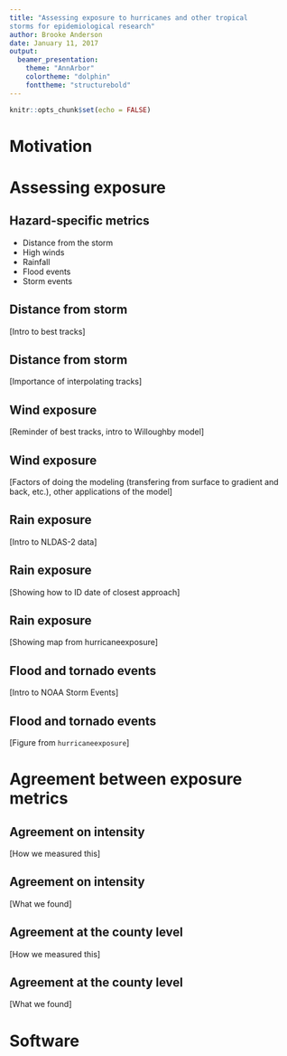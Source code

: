 ```yaml
---
title: "Assessing exposure to hurricanes and other tropical
storms for epidemiological research"
author: Brooke Anderson
date: January 11, 2017
output:
  beamer_presentation:
    theme: "AnnArbor"
    colortheme: "dolphin"
    fonttheme: "structurebold"
---
```


```r
knitr::opts_chunk$set(echo = FALSE)
```

# Motivation

# Assessing exposure

## Hazard-specific metrics

- Distance from the storm
- High winds
- Rainfall
- Flood events
- Storm events

## Distance from storm

[Intro to best tracks]

## Distance from storm

[Importance of interpolating tracks]

## Wind exposure

[Reminder of best tracks, intro to Willoughby model]

## Wind exposure

[Factors of doing the modeling (transfering from surface to gradient and back, etc.), other applications of the model]

## Rain exposure

[Intro to NLDAS-2 data]

## Rain exposure

[Showing how to ID date of closest approach]

## Rain exposure

[Showing map from hurricaneexposure]

## Flood and tornado events

[Intro to NOAA Storm Events]

## Flood and tornado events

[Figure from `hurricaneexposure`]

# Agreement between exposure metrics

## Agreement on intensity

[How we measured this]

## Agreement on intensity

[What we found]

## Agreement at the county level

[How we measured this]

## Agreement at the county level

[What we found]

# Software